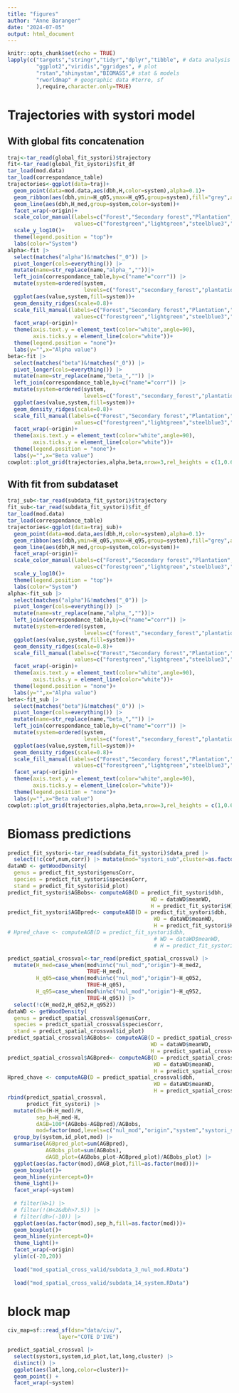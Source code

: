 ```yaml
---
title: "figures"
author: "Anne Baranger"
date: "2024-07-05"
output: html_document
---
```


```r
knitr::opts_chunk$set(echo = TRUE)
lapply(c("targets","stringr","tidyr","dplyr","tibble", # data analysis
         "ggplot2","viridis","ggridges", # plot
         "rstan","shinystan","BIOMASS",# stat & models
         "rworldmap" # geographic data #terre, sf
         ),require,character.only=TRUE)
```

# Trajectories with systori model

## With global fits concatenation
```r
traj<-tar_read(global_fit_systori)$trajectory
fit<-tar_read(global_fit_systori)$fit_df
tar_load(mod.data)
tar_load(correspondance_table)
trajectories<-ggplot(data=traj)+
  geom_point(data=mod.data,aes(dbh,H,color=system),alpha=0.1)+
  geom_ribbon(aes(dbh,ymin=H_q05,ymax=H_q95,group=system),fill="grey",alpha=0.5)+
  geom_line(aes(dbh,H_med,group=system,color=system))+
  facet_wrap(~origin)+
  scale_color_manual(labels=c("Forest","Secondary forest","Plantation","Agroforestry"),
                     values=c("forestgreen","lightgreen","steelblue3","lightsalmon"))+
  scale_y_log10()+
  theme(legend.position = "top")+
  labs(color="System")
alpha<-fit |> 
  select(matches("alpha")&!matches("_0")) |> 
  pivot_longer(cols=everything()) |> 
  mutate(name=str_replace(name,"alpha_",""))|>
  left_join(correspondance_table,by=c("name"="corr")) |> 
  mutate(system=ordered(system,
                        levels=c("forest","secondary_forest","plantation","agroforestry"))) |> 
  ggplot(aes(value,system,fill=system))+
  geom_density_ridges(scale=0.8)+
  scale_fill_manual(labels=c("Forest","Secondary forest","Plantation","Agroforestry"),
                     values=c("forestgreen","lightgreen","steelblue3","lightsalmon"))+
  facet_wrap(~origin)+
  theme(axis.text.y = element_text(color="white",angle=90),
        axis.ticks.y = element_line(color="white"))+
  theme(legend.position = "none")+
  labs(y="",x="Alpha value")
beta<-fit |> 
  select(matches("beta")&!matches("_0")) |> 
  pivot_longer(cols=everything()) |> 
  mutate(name=str_replace(name,"beta_","")) |> 
  left_join(correspondance_table,by=c("name"="corr")) |> 
  mutate(system=ordered(system,
                        levels=c("forest","secondary_forest","plantation","agroforestry"))) |>
  ggplot(aes(value,system,fill=system))+
  geom_density_ridges(scale=0.8)+
  scale_fill_manual(labels=c("Forest","Secondary forest","Plantation","Agroforestry"),
                     values=c("forestgreen","lightgreen","steelblue3","lightsalmon"))+
  facet_wrap(~origin)+
  theme(axis.text.y = element_text(color="white",angle=90),
        axis.ticks.y = element_line(color="white"))+
  theme(legend.position = "none")+
  labs(y="",x="Beta value")
cowplot::plot_grid(trajectories,alpha,beta,nrow=3,rel_heights = c(1,0.6,0.6))
```
## With fit from subdataset

```r
traj_sub<-tar_read(subdata_fit_systori)$trajectory
fit_sub<-tar_read(subdata_fit_systori)$fit_df
tar_load(mod.data)
tar_load(correspondance_table)
trajectories<-ggplot(data=traj_sub)+
  geom_point(data=mod.data,aes(dbh,H,color=system),alpha=0.1)+
  geom_ribbon(aes(dbh,ymin=H_q05,ymax=H_q95,group=system),fill="grey",alpha=0.5)+
  geom_line(aes(dbh,H_med,group=system,color=system))+
  facet_wrap(~origin)+
  scale_color_manual(labels=c("Forest","Secondary forest","Plantation","Agroforestry"),
                     values=c("forestgreen","lightgreen","steelblue3","lightsalmon"))+
  scale_y_log10()+
  theme(legend.position = "top")+
  labs(color="System")
alpha<-fit_sub |> 
  select(matches("alpha")&!matches("_0")) |> 
  pivot_longer(cols=everything()) |> 
  mutate(name=str_replace(name,"alpha_",""))|>
  left_join(correspondance_table,by=c("name"="corr")) |> 
  mutate(system=ordered(system,
                        levels=c("forest","secondary_forest","plantation","agroforestry"))) |> 
  ggplot(aes(value,system,fill=system))+
  geom_density_ridges(scale=0.8)+
  scale_fill_manual(labels=c("Forest","Secondary forest","Plantation","Agroforestry"),
                     values=c("forestgreen","lightgreen","steelblue3","lightsalmon"))+
  facet_wrap(~origin)+
  theme(axis.text.y = element_text(color="white",angle=90),
        axis.ticks.y = element_line(color="white"))+
  theme(legend.position = "none")+
  labs(y="",x="Alpha value")
beta<-fit_sub |> 
  select(matches("beta")&!matches("_0")) |> 
  pivot_longer(cols=everything()) |> 
  mutate(name=str_replace(name,"beta_","")) |> 
  left_join(correspondance_table,by=c("name"="corr")) |> 
  mutate(system=ordered(system,
                        levels=c("forest","secondary_forest","plantation","agroforestry"))) |>
  ggplot(aes(value,system,fill=system))+
  geom_density_ridges(scale=0.8)+
  scale_fill_manual(labels=c("Forest","Secondary forest","Plantation","Agroforestry"),
                     values=c("forestgreen","lightgreen","steelblue3","lightsalmon"))+
  facet_wrap(~origin)+
  theme(axis.text.y = element_text(color="white",angle=90),
        axis.ticks.y = element_line(color="white"))+
  theme(legend.position = "none")+
  labs(y="",x="Beta value")
cowplot::plot_grid(trajectories,alpha,beta,nrow=3,rel_heights = c(1,0.6,0.6))
```

# Biomass predictions

```r
predict_fit_systori<-tar_read(subdata_fit_systori)$data_pred |> 
  select(!c(cof,num,corr)) |> mutate(mod="systori_sub",cluster=as.factor(0))
dataWD <- getWoodDensity(
  genus = predict_fit_systori$genusCorr,
  species = predict_fit_systori$speciesCorr,
  stand = predict_fit_systori$id_plot)
predict_fit_systori$AGBobs<- computeAGB(D = predict_fit_systori$dbh,
                                             WD = dataWD$meanWD,
                                             H = predict_fit_systori$H)
predict_fit_systori$AGBpred<- computeAGB(D = predict_fit_systori$dbh,
                                              WD = dataWD$meanWD,
                                              H = predict_fit_systori$H_med)
# Hpred_chave <- computeAGB(D = predict_fit_systori$dbh,
                                              # WD = dataWD$meanWD,
                                              # H = predict_fit_systori$H_med)

predict_spatial_crossval<-tar_read(predict_spatial_crossval) |> 
  mutate(H_med=case_when(mod%in%c("nul_mod","origin")~H_med2,
                         TRUE~H_med),
         H_q05=case_when(mod%in%c("nul_mod","origin")~H_q052,
                         TRUE~H_q05),
         H_q95=case_when(mod%in%c("nul_mod","origin")~H_q952,
                         TRUE~H_q95)) |> 
  select(!c(H_med2,H_q052,H_q952))
dataWD <- getWoodDensity(
  genus = predict_spatial_crossval$genusCorr,
  species = predict_spatial_crossval$speciesCorr,
  stand = predict_spatial_crossval$id_plot)
predict_spatial_crossval$AGBobs<- computeAGB(D = predict_spatial_crossval$dbh,
                                             WD = dataWD$meanWD,
                                             H = predict_spatial_crossval$H)
predict_spatial_crossval$AGBpred<- computeAGB(D = predict_spatial_crossval$dbh,
                                              WD = dataWD$meanWD,
                                              H = predict_spatial_crossval$H_med)
Hpred_chave <- computeAGB(D = predict_spatial_crossval$dbh,
                                              WD = dataWD$meanWD,
                                              H = predict_spatial_crossval$H_med)
rbind(predict_spatial_crossval,
      predict_fit_systori) |> 
  mutate(dh=(H-H_med)/H,
         sep_h=H_med-H,
         dAGB=100*(AGBobs-AGBpred)/AGBobs,
         mod=factor(mod,levels=c("nul_mod","origin","system","systori_sub","systori","complete"))) |> 
  group_by(system,id_plot,mod) |> 
  summarise(AGBpred_plot=sum(AGBpred),
            AGBobs_plot=sum(AGBobs),
            dAGB_plot=(AGBobs_plot-AGBpred_plot)/AGBobs_plot) |> 
  ggplot(aes(as.factor(mod),dAGB_plot,fill=as.factor(mod)))+
  geom_boxplot()+
  geom_hline(yintercept=0)+
  theme_light()+
  facet_wrap(~system)
  
  # filter(H>1) |> 
  # filter(!(H<2&dbh>7.5)) |>
  # filter(dh>(-10)) |> 
  ggplot(aes(as.factor(mod),sep_h,fill=as.factor(mod)))+
  geom_boxplot()+
  geom_hline(yintercept=0)+
  theme_light()+
  facet_wrap(~origin)
  ylim(c(-20,20))
  
  load("mod_spatial_cross_valid/subdata_3_nul_mod.RData")
  
  load("mod_spatial_cross_valid/subdata_14_system.RData")
```

# block map
```r
civ_map=sf::read_sf(dsn="data/civ/",
                layer="COTE D'IVE")

predict_spatial_crossval |> 
  select(systori,system,id_plot,lat,long,cluster) |>
  distinct() |> 
  ggplot(aes(lat,long,color=cluster))+
  geom_point() +
  facet_wrap(~system)
  
```

